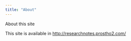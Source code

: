 ```yaml
---
title: "About"
---
```


About this site

This site is available in [http://researchnotes.prostho2.com/](http://researchnotes.prostho2.com/){target="_blank"}
